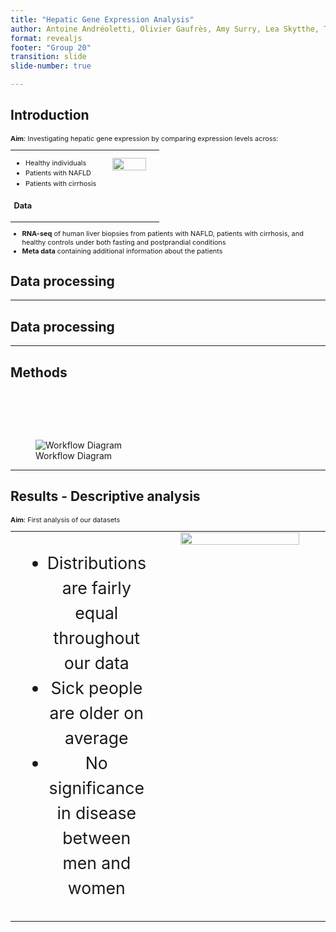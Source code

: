 ```yaml
---
title: "Hepatic Gene Expression Analysis"
author: Antoine Andréoletti, Olivier Gaufrès, Amy Surry, Lea Skytthe, Trine Søgaard
format: revealjs
footer: "Group 20" 
transition: slide
slide-number: true

---
```


## Introduction

<div style="font-size: 78%;">

**Aim**: Investigating hepatic gene expression by comparing expression levels across:

<table style="width:100%; font-size: inherit; line-height: 1.5;">
<tr>
<td style="width:60%; vertical-align: top;"> 

  - Healthy individuals  
  - Patients with NAFLD  
  - Patients with cirrhosis 

### Data
 
</td>
<td style="width:40%; text-align:center; vertical-align: top;">

![](doc/Pictures_for_presentation/liver_pic.png){style="width:80%;"}

</td>
</tr>
</table>

  - **RNA-seq** of human liver biopsies from patients with NAFLD, patients with cirrhosis, and healthy controls under both fasting and postprandial conditions  
  - **Meta data** containing additional information about the patients 

</div>


## Data processing

---

## Data processing

---

## Methods

<br><br>

![Workflow Diagram](doc/Pictures_for_presentation/R-flowdiagram.drawio.png){style="margin-top: 30px;"}

---

## Results - Descriptive analysis

<div style="font-size: 78%;">

**Aim**: First analysis of our datasets

<table style="height:80%; font-size: inherit; line-height: 1.5;">
<tr>

<td style="width:40%; text-align:center; vertical-align:middle; font-size: 20pt">
- Distributions are fairly equal throughout our data
- Sick people are older on average
- No significance in disease between men and women
</td>

<td style="width:60%; text-align:center; vertical-align: top;">
![](results/EDA.png){style="width:85%"}
</td>

</tr>
</table>

</div>

---

## Results - PCA/Heatmap

Some plots

---

## Results - DEA

Compare gene expression levels between groups using **DESeq2** [Output:]{.underline} Global Mean - Fold-change - Adjusted-p-value

::: {style="display: flex; align-items: center; justify-content: center;"}
<img src="results/DEA/DEA-fasting.png" alt="Volcano Plot" style="width: 45%; margin-right: 90px;"/> <img src="results/DEA/heatmap-topN-genes-fasting.png" alt="Heatmap" style="width: 45%;"/>
:::

---

## Results - GSEA

<div style="font-size: 78%;">

**Aim**: Investigating hepatic gene set enrichment

<table style="font-size: inherit; line-height: 1.5;">
<tr>

<td style="width:40%; text-align:center; vertical-align:middle; font-size: 20pt">
- C11 hepatocytes is a subtype of hepatocytes (1 of 3)
- Hepatocytes produces hepatokines (hormone involved in metabolic regulation)
- Some therapies try to promote hepatocyte regeneration
</td>

<td style="width:60%; text-align:center; vertical-align: top;">
![](results/GSEA/GSEA_sick_vs_healthy_patients_fasting.png){style="width:100%"}
</td>

</tr>
</table>

</div>

---

## Discussion / Conclusion

- Key points
- Count_data derived from micro-array
- Troubles with DESeq2 package and dplyr
- Key points